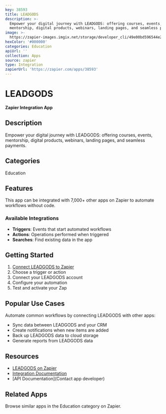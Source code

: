 ```yaml
---
key: 38593
title: LEADGODS
description: >-
  Empower your digital journey with LEADGODS: offering courses, events,
  mentorship, digital products, webinars, landing pages, and seamless payments.
image: >-
  https://zapier-images.imgix.net/storage/developer_cli/49e00bd596544e2ce752973a2ab60851_2.png?auto=format%2Ccompress&ixlib=python-3.0.0&q=50
hexColor: '#000000'
categories: Education
apiUrl: ''
collection: Apps
source: zapier
type: Integration
zapierUrl: 'https://zapier.com/apps/38593'
---
```

# LEADGODS

**Zapier Integration App**

## Description

Empower your digital journey with LEADGODS: offering courses, events, mentorship, digital products, webinars, landing pages, and seamless payments.

## Categories

Education

## Features

This app can be integrated with 7,000+ other apps on Zapier to automate workflows without code.

### Available Integrations

- **Triggers**: Events that start automated workflows
- **Actions**: Operations performed when triggered
- **Searches**: Find existing data in the app

## Getting Started

1. [Connect LEADGODS to Zapier](https://zapier.com/apps/38593)
2. Choose a trigger or action
3. Connect your LEADGODS account
4. Configure your automation
5. Test and activate your Zap

## Popular Use Cases

Automate common workflows by connecting LEADGODS with other apps:

- Sync data between LEADGODS and your CRM
- Create notifications when new items are added
- Back up LEADGODS data to cloud storage
- Generate reports from LEADGODS data

## Resources

- [LEADGODS on Zapier](https://zapier.com/apps/38593)
- [Integration Documentation](https://zapier.com/apps/38593/integrations)
- [API Documentation](Contact app developer)

## Related Apps

Browse similar apps in the Education category on Zapier.
